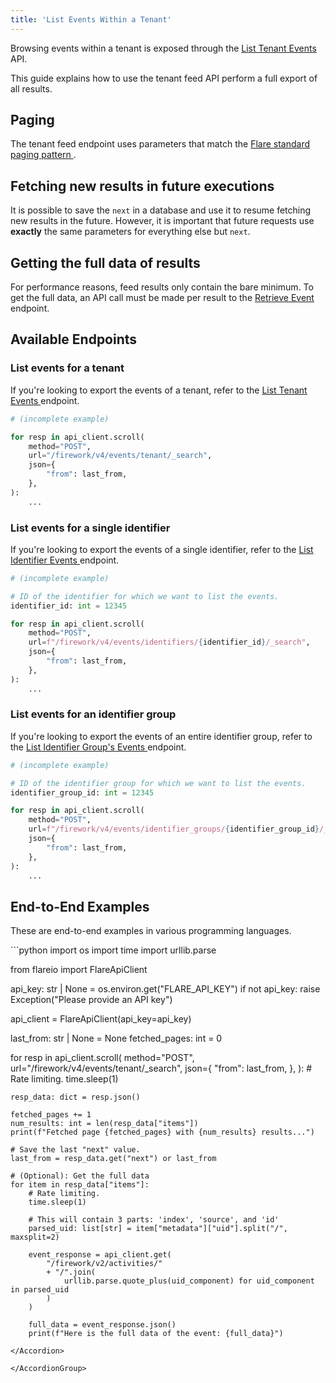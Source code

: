 ```yaml
---
title: 'List Events Within a Tenant'
---
```


Browsing events within a tenant is exposed through the
[List Tenant Events <Icon icon="code" size={16} />](/api-reference/v4/endpoints/current-tenant-feed)
API.

This guide explains how to use the tenant feed API perform a full export
of all results.

## Paging

The tenant feed endpoint uses parameters that match the
[Flare standard paging pattern <Icon icon="book" size={16} />](/concepts/paging).

## Fetching new results in future executions

It is possible to save the `next` in a database and use it to resume fetching new results in the future.
However, it is important that future requests use **exactly** the same parameters for everything else but `next`.

## Getting the full data of results

For performance reasons, feed results only contain the bare minimum.
To get the full data, an API call must be made per result to the
[Retrieve Event <Icon icon="code" size={16} />](/api-reference/v2/endpoints/activities/get-activities)
endpoint.

## Available Endpoints

### List events for a tenant

If you're looking to export the events of a tenant, refer to the
[List Tenant Events <Icon icon="code" size={16} />](/api-reference/v4/endpoints/current-tenant-feed)
endpoint.

```python
# (incomplete example)

for resp in api_client.scroll(
    method="POST",
    url="/firework/v4/events/tenant/_search",
    json={
        "from": last_from,
    },
):
    ...
```

### List events for a single identifier

If you're looking to export the events of a single identifier, refer to the
[List Identifier Events <Icon icon="code" size={16} />](/api-reference/v4/endpoints/identifier-feed)
endpoint.

```python
# (incomplete example)

# ID of the identifier for which we want to list the events.
identifier_id: int = 12345

for resp in api_client.scroll(
    method="POST",
    url=f"/firework/v4/events/identifiers/{identifier_id}/_search",
    json={
        "from": last_from,
    },
):
    ...
```

### List events for an identifier group

If you're looking to export the events of an entire identifier group, refer to the [List Identifier Group's Events <Icon icon="code" size={16} />](/api-reference/v4/endpoints/identifier-group-feed) endpoint.

```python
# (incomplete example)

# ID of the identifier group for which we want to list the events.
identifier_group_id: int = 12345

for resp in api_client.scroll(
    method="POST",
    url=f"/firework/v4/events/identifier_groups/{identifier_group_id}/_search",
    json={
        "from": last_from,
    },
):
    ...
```

## End-to-End Examples

These are end-to-end examples in various programming languages.

<AccordionGroup>

<Accordion title="Python SDK Example">
```python
import os
import time
import urllib.parse

from flareio import FlareApiClient


api_key: str | None = os.environ.get("FLARE_API_KEY")
if not api_key:
    raise Exception("Please provide an API key")

api_client = FlareApiClient(api_key=api_key)

last_from: str | None = None
fetched_pages: int = 0

for resp in api_client.scroll(
    method="POST",
    url="/firework/v4/events/tenant/_search",
    json={
        "from": last_from,
    },
):
    # Rate limiting.
    time.sleep(1)

    resp_data: dict = resp.json()

    fetched_pages += 1
    num_results: int = len(resp_data["items"])
    print(f"Fetched page {fetched_pages} with {num_results} results...")

    # Save the last "next" value.
    last_from = resp_data.get("next") or last_from

    # (Optional): Get the full data
    for item in resp_data["items"]:
        # Rate limiting.
        time.sleep(1)

        # This will contain 3 parts: 'index', 'source', and 'id'
        parsed_uid: list[str] = item["metadata"]["uid"].split("/", maxsplit=2)

        event_response = api_client.get(
            "/firework/v2/activities/"
            + "/".join(
                urllib.parse.quote_plus(uid_component) for uid_component in parsed_uid
            )
        )

        full_data = event_response.json()
        print(f"Here is the full data of the event: {full_data}")
```
</Accordion>

</AccordionGroup>
